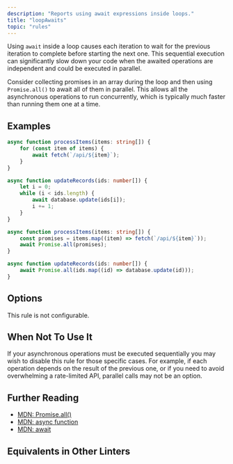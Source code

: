 ```yaml
---
description: "Reports using await expressions inside loops."
title: "loopAwaits"
topic: "rules"
---
```



<RuleSummary plugin="performance" rule="loopAwaits" />

Using `await` inside a loop causes each iteration to wait for the previous iteration to complete before starting the next one.
This sequential execution can significantly slow down your code when the awaited operations are independent and could be executed in parallel.

Consider collecting promises in an array during the loop and then using `Promise.all()` to await all of them in parallel.
This allows all the asynchronous operations to run concurrently, which is typically much faster than running them one at a time.

## Examples

<Tabs>
<TabItem label="❌ Incorrect">

```ts
async function processItems(items: string[]) {
	for (const item of items) {
		await fetch(`/api/${item}`);
	}
}
```

```ts
async function updateRecords(ids: number[]) {
	let i = 0;
	while (i < ids.length) {
		await database.update(ids[i]);
		i += 1;
	}
}
```

</TabItem>
<TabItem label="✅ Correct">

```ts
async function processItems(items: string[]) {
	const promises = items.map((item) => fetch(`/api/${item}`));
	await Promise.all(promises);
}
```

```ts
async function updateRecords(ids: number[]) {
	await Promise.all(ids.map((id) => database.update(id)));
}
```

</TabItem>
</Tabs>

## Options

This rule is not configurable.

## When Not To Use It

If your asynchronous operations must be executed sequentially you may wish to disable this rule for those specific cases.
For example, if each operation depends on the result of the previous one, or if you need to avoid overwhelming a rate-limited API, parallel calls may not be an option.

## Further Reading

- [MDN: Promise.all()](https://developer.mozilla.org/en-US/docs/Web/JavaScript/Reference/Global_Objects/Promise/all)
- [MDN: async function](https://developer.mozilla.org/en-US/docs/Web/JavaScript/Reference/Statements/async_function)
- [MDN: await](https://developer.mozilla.org/en-US/docs/Web/JavaScript/Reference/Operators/await)

## Equivalents in Other Linters

<RuleEquivalents pluginId="performance" ruleId="loopAwaits" />
